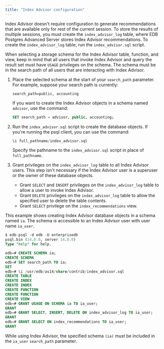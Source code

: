 ```yaml
---
title: "Index Advisor configuration"
---
```


<div id="index_advisor_configuration" class="registered_link"></div>

Index Advisor doesn't require configuration to generate recommendations that are available only for rest of the current session. To store the results of multiple sessions, you must create the `index_advisor_log` table, where EDB Postgres Advanced Server stores Index Advisor recommendations. To create the `index_advisor_log` table, run the `index_advisor.sql` script.

When selecting a storage schema for the Index Advisor table, function, and view, keep in mind that all users that invoke Index Advisor and query the result set must have `USAGE` privileges on the schema. The schema must be in the search path of all users that are interacting with Index Advisor.

1.  Place the selected schema at the start of your `search_path` parameter. For example, suppose your search path is currently:

    ```text
    search_path=public, accounting
    ```

    If you want to create the Index Advisor objects in a schema named `advisor`, use the command:

    ```sql
    SET search_path = advisor, public, accounting;
    ```

2.  Run the `index_advisor.sql` script to create the database objects. If you're running the psql client, you can use the command:

    ```sql
    \i full_pathname/index_advisor.sql
    ```

    Specify the pathname to the `index_advisor.sql` script in place of `full_pathname`.

3.  Grant privileges on the `index_advisor_log` table to all Index Advisor users. This step isn't necessary if the Index Advisor user is a superuser or the owner of these database objects.

    -   Grant `SELECT` and `INSERT` privileges on the `index_advisor_log` table to allow a user to invoke Index Advisor.
    -   Grant `DELETE` privileges on the `index_advisor_log` table to allow the specified user to delete the table contents.
    -   Grant `SELECT` privilege on the `index_recommendations` view.

This example shows creating Index Advisor database objects in a schema named `ia`. The schema is accessible to an Index Advisor user with user name `ia_user`.

```sql
$ edb-psql -d edb -U enterprisedb
psql.bin (14.0.0, server 14.0.0)
Type "help" for help.

edb=# CREATE SCHEMA ia;
CREATE SCHEMA
edb=# SET search_path TO ia;
SET
edb=# \i /usr/edb/as14/share/contrib/index_advisor.sql
CREATE TABLE
CREATE INDEX
CREATE INDEX
CREATE FUNCTION
CREATE FUNCTION
CREATE VIEW
edb=# GRANT USAGE ON SCHEMA ia TO ia_user;
GRANT
edb=# GRANT SELECT, INSERT, DELETE ON index_advisor_log TO ia_user;
GRANT
edb=# GRANT SELECT ON index_recommendations TO ia_user;
GRANT
```

While using Index Advisor, the specified schema `(ia)` must be included in the `ia_user` `search_path` parameter.
